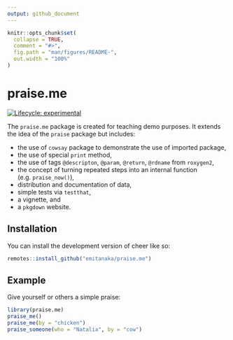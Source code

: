 ```yaml
---
output: github_document
---
```


<!-- README.md is generated from README.Rmd. Please edit that file -->

```r
knitr::opts_chunk$set(
  collapse = TRUE,
  comment = "#>",
  fig.path = "man/figures/README-",
  out.width = "100%"
)
```

# praise.me

<!-- badges: start -->
[![Lifecycle: experimental](https://img.shields.io/badge/lifecycle-experimental-orange.svg)](https://lifecycle.r-lib.org/articles/stages.html#experimental)
<!-- badges: end -->

The `praise.me` package is created for teaching demo purposes. It extends the idea of the `praise` package but includes: 

- the use of `cowsay` package to demonstrate the use of imported package,
- the use of special `print` method,
- the use of tags `@descripton`, `@param`, `@return`, `@rdname` from `roxygen2`,
- the concept of turning repeated steps into an internal function (e.g. `praise_now()`),
- distribution and documentation of data,
- simple tests via `testthat`, 
- a vignette, and
- a `pkgdown` website.

## Installation

You can install the development version of cheer like so:

``` r
remotes::install_github("emitanaka/praise.me")
```

## Example

Give yourself or others a simple praise:

```r
library(praise.me)
praise_me()
praise_me(by = "chicken")
praise_someone(who = "Natalia", by = "cow")
```
